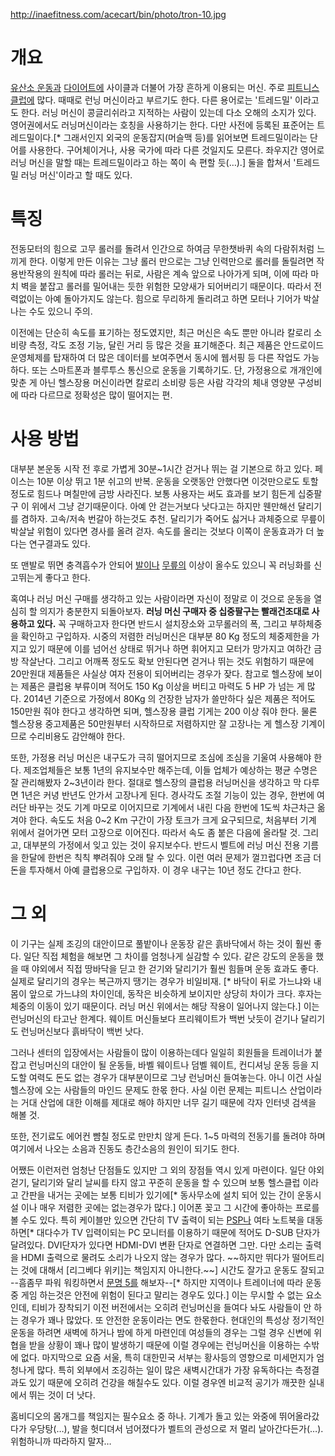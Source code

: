 http://inaefitness.com/acecart/bin/photo/tron-10.jpg

= 개요 =
[[유산소 운동]]과 [[다이어트]]에 사이클과 더불어 가장 흔하게 이용되는 머신. 주로 [[피트니스 클럽]]에 많다. 때때로 런닝 머신이라고 부르기도 한다. 다른 용어로는 '트레드밀' 이라고도 한다. 러닝 머신이 콩글리쉬라고 지적하는 사람이 있는데 다소 오해의 소지가 있다. 영어권에서도 러닝머신이라는 호칭을 사용하기는 한다. 다만 사전에 등록된 표준어는 트레드밀이다.[* 그래서인지 외국의 운동잡지(머슬맥 등)를 읽어보면 트레드밀이라는 단어를 사용한다. 구어체이거나, 사용 국가에 따라 다른 것일지도 모른다. 좌우지간 영어로 러닝 머신을 말할 때는 트레드밀이라고 하는 쪽이 속 편할 듯(…).] 둘을 합쳐서 '트레드밀 러닝 머신'이라고 할 때도 있다.

= 특징 =
전동모터의 힘으로 고무 롤러를 돌려서 인간으로 하여금 무한챗바퀴 속의 다람쥐처럼 느끼게 한다. 이렇게 만든 이유는 그냥 롤러 만으로는 그냥 인력만으로 롤러를 돌릴려면 작용반작용의 원칙에 따라 롤러는 뒤로, 사람은 계속 앞으로 나아가게 되며, 이에 따라 마치 벽을 붙잡고 롤러를 밀어내는 듯한 위험한 모양새가 되어버리기 때문이다. 따라서 전력없이는 아예 돌아가지도 않는다. 힘으로 무리하게 돌리려고 하면 모터나 기어가 박살나는 수도 있으니 주의.

이전에는 단순히 속도를 표기하는 정도였지만, 최근 머신은 속도 뿐만 아니라 칼로리 소비량 측정, 각도 조정 기능, 달린 거리 등 많은 것을 표기해준다. 최근 제품은 안드로이드 운영체제를 탑재하여 더 많은 데이터를 보여주면서 동시에 웹서핑 등 다른 작업도 가능하다. 또는 스마트폰과 블루투스 통신으로 운동을 기록하기도. 단, 가정용으로 개개인에 맞춘 게 아닌 헬스장용 머신이라면 칼로리 소비량 등은 사람 각각의 체내 영양분 구성비에 따라 다르므로 정확성은 많이 떨어지는 편.

= 사용 방법 =
대부분 본운동 시작 전 후로 가볍게 30분~1시간 걷거나 뛰는 걸 기본으로 하고 있다. 페이스는 10분 이상 뛰고 1분 쉬고의 반복. 운동을 오랫동안 안했다면 이것만으로도 토할 정도로 힘드나 며칠만에 금방 사라진다. 보통 사용자는 써도 효과를 보기 힘든게 십중팔구 이 위에서 그냥 걷기때문이다. 아예 안 걷는거보다 낫다고는 하지만 웬만해선 달리기를 겸하자. 고속/저속 번갈아 하는것도 추천. 달리기가 죽어도 싫거나 과체중으로 무릎이 박살날 위험이 있다면 경사를 올려 걷자. 속도를 올리는 것보다 이쪽이 운동효과가 더 높다는 연구결과도 있다.

또 맨발로 뛰면 충격흡수가 안되어 [[발]]이나 [[무릎]]의 이상이 올수도 있으니 꼭 러닝화를 신고뛰는게 좋다고 한다.

혹여나 러닝 머신 구매를 생각하고 있는 사람이라면 자신이 정말로 이 것으로 운동을 열심히 할 의지가 충분한지 되돌아보자. '''러닝 머신 구매자 중 십중팔구는 빨래건조대로 사용하고 있다.''' 꼭 구매하고자 한다면 반드시 설치장소와 고무롤러의 폭, 그리고 부하체중을 확인하고 구입하자. 시중의 저렴한 러닝머신은 대부분 80 Kg 정도의 체중제한을 가지고 있기 때문에 이를 넘어선 상태로 뛰거나 하면 휘어지고 모터가 망가지고 여하간 금방 작살난다. 그리고 어깨폭 정도도 확보 안된다면 걷거나 뛰는 것도 위험하기 때문에 20만원대 제품들은 사실상 여자 전용이 되어버리는 경우가 잦다. 참고로 헬스장에 보이는 제품은 클럽용 부류이며 적어도 150 Kg 이상을 버티고 마력도 5 HP 가 넘는 게 많다. 2014년 기준으로 가정에서 80Kg 의 건장한 남자가 쓸만하다 싶은 제품은 적어도 150만원 줘야 한다고 생각하면 되며, 헬스장용 클럽 기게는 200 이상 줘야 한다. 물론 헬스장용 중고제품은 50만원부터 시작하므로 저렴하지만 잘 고장나는 게 헬스장 기계이므로 수리비용도 감안해야 한다.

또한, 가정용 러닝 머신은 내구도가 극히 떨어지므로 조심에 조심을 기울여 사용해야 한다. 제조업체들은 보통 1년의 유지보수만 해주는데, 이들 업체가 예상하는 평균 수명은 잘 관리해봤자 2~3년이라 한다. 절대로 헬스장의 클럽용 러닝머신을 생각하고 막 다루면 1년은 커녕 반년도 안가서 고장나게 된다. 경사각도 조절 기능이 있는 경우, 한번에 여러단 바꾸는 것도 기계 마모로 이어지므로 기계에서 내린 다음 한번에 1도씩 차근차근 옮겨야 한다. 속도도 처음 0~2 Km 구간이 가장 토크가 크게 요구되므로, 처음부터 기계 위에서 걸어가면 모터 고장으로 이어진다. 따라서 속도 좀 붙은 다음에 올라탈 것. 그리고, 대부분의 가정에서 잊고 있는 것이 유지보수다. 반드시 벨트에 러닝 머신 전용 기름을 한달에 한번은 칙칙 뿌려줘야 오래 탈 수 있다. 이런 여러 문제가 껄끄럽다면 조금 더 돈을 투자해서 아예 클럽용으로 구입하자. 이 경우 내구는 10년 정도 간다고 한다.
= 그 외 =
이 기구는 실제 조깅의 대안이므로 풀밭이나 운동장 같은 흙바닥에서 하는 것이 훨씬 좋다. 일단 직접 체험을 해보면 그 차이를 엄청나게 실감할 수 있다. 같은 강도의 운동을 했을 때 야외에서 직접 땅바닥을 딛고 한 걷기와 달리기가 훨씬 힘들며 운동 효과도 좋다. 실제로 달리기의 경우는 복근까지 땡기는 경우가 비일비재. [* 바닥이 뒤로 가느냐와 내 몸이 앞으로 가느냐의 차이인데, 동작은 비슷하게 보이지만 상당히 차이가 크다. 후자는 체중의 이동이 있기 때문이다. 러닝 머신 위에서는 해당 작용이 일어나지 않는다.] 이는 런닝머신의 타고난 한계다. 웨이트 머신들보다 프리웨이트가 백번 낫듯이 걷기나 달리기도 런닝머신보다 흙바닥이 백번 낫다. 

그러나 센터의 입장에서는 사람들이 많이 이용하는데다 일일히 회원들을 트레이너가 붙잡고 런닝머신의 대안이 될 운동들, 바벨 웨이트나 덤벨 웨이트, 컨디셔닝 운동 등을 지도할 여력도 돈도 없는 경우가 대부분이므로 그냥 런닝머신 들여놓는다. 아니 이건 사실 헬스장에 오는 사람들의 마인드 문제도 한몫 한다. 사실 이런 문제는 피트니스 산업이라는 거대 산업에 대한 이해를 제대로 해야 하지만 너무 길기 때문에 각자 인터넷 검색을 해볼 것.

또한, 전기료도 에어컨 뺨칠 정도로 만만치 않게 든다. 1~5 마력의 전동기를 돌려야 하며 여기에서 나오는 소음과 진동도 층간소음의 원인이 되기도 한다.

어쨌든 이런저런 엄청난 단점들도 있지만 그 외의 장점들 역시 있게 마련이다. 일단 야외 걷기, 달리기와 달리 날씨를 타지 않고 꾸준히 운동을 할 수 있으며 보통 헬스클럽 이라고 간판을 내거는 곳에는 보통 티비가 있기에[* 동사무소에 설치 되어 있는 간이 운동시설 이나 매우 저렴한 곳에는 없는경우가 많다.] 이어폰 꽂고 그 시간에 좋아하는 프로를 볼 수도 있다. 특히 케이블만 있으면 간단히 TV 출력이 되는 [[PSP]]나 여타 노트북을 대동하면[* 대다수가 TV 입력이되는 PC 모니터를 이용하기 때문에 적어도 D-SUB 단자가 달려있다. DVI단자가 있다면 HDMI-DVI 변환 단자로 연결하면 그만. 다만 소리는 출력을 HDMI 출력으로 물려도 소리가 나오지 않는 경우가 많다. ~~하지만 뛰다가 떨어트리는 것에 대해서 [리그베다 위키]는 책임지지 아니한다.~~] 시간도 잘가고 운동도 잘되고 --흠좀무 파워 워킹하면서 [[문명 5]]를 해보자--[* 하지만 지역이나 트레이너에 따라 운동 중 게임 하는것은 안전에 위험이 된다고 말리는 경우도 있다.] 이는 무시할 수 없는 요소인데, 티비가 장착되기 이전 버전에서는 오히려 런닝머신을 들여다 놔도 사람들이 안 하는 경우가 꽤나 많았다. 또 안전한 운동이라는 면도 한몫한다. 현대인의 특성상 정기적인 운동을 하려면 새벽에 하거나 밤에 하게 마련인데 여성들의 경우는 그럴 경우 신변에 위협을 받을 상황이 꽤나 많이 발생하기 때문에 이럴 경우에는 런닝머신을 이용하는 수밖에 없다. 마지막으로 요즘 서울, 특히 대한민국 서부는 황사등의 영향으로 미세먼지가 엄청나게 많다. 특히 외부에서 조깅하는 일이 많은 새벽시간대가 가장 유독하다는 측정결과도 있기 때문에 오히려 건강을 해칠수도 있다. 이럴 경우엔 비교적 공기가 깨끗한 실내에서 뛰는 것이 더 낫다.

홈비디오의 몸개그를 책임지는 필수요소 중 하나. 기계가 돌고 있는 와중에 뛰어올라갔다가 우당탕(…), 발을 헛디뎌서 넘어졌다가 벨트의 관성으로 저 멀리 날아간다든가(…). 위험하니까 따라하지 말자…
